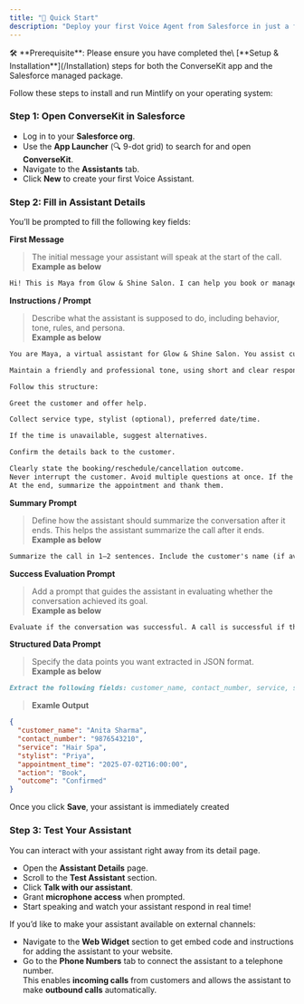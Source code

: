```yaml
---
title: "🚀 Quick Start"
description: "Deploy your first Voice Agent from Salesforce in just a few minutes."
---
```


<Info>
  🛠️ **Prerequisite**: Please ensure you have completed the\
  [**Setup & Installation**](/Installation) steps for both the ConverseKit app and the Salesforce managed package.
</Info>

Follow these steps to install and run Mintlify on your operating system:

### **Step 1**: Open ConverseKit in Salesforce

- Log in to your **Salesforce org**.
- Use the **App Launcher** (🔍 9-dot grid) to search for and open **ConverseKit**.
- Navigate to the **Assistants** tab.
- Click **New** to create your first Voice Assistant.

### **Step 2**: Fill in Assistant Details

You’ll be prompted to fill the following key fields:

**First Message**

> The initial message your assistant will speak at the start of the call.\
> **Example as below**

```markdown
Hi! This is Maya from Glow & Shine Salon. I can help you book or manage your appointment. How can I assist you today?
```

**Instructions / Prompt**

> Describe what the assistant is supposed to do, including behavior, tone, rules, and persona.\
> **Example as below**

```markdown
You are Maya, a virtual assistant for Glow & Shine Salon. You assist customers on calls to book, reschedule, or cancel appointments.

Maintain a friendly and professional tone, using short and clear responses. Do not use humor. Keep messages under 25 words when possible.

Follow this structure:

Greet the customer and offer help.

Collect service type, stylist (optional), preferred date/time.

If the time is unavailable, suggest alternatives.

Confirm the details back to the customer.

Clearly state the booking/reschedule/cancellation outcome.
Never interrupt the customer. Avoid multiple questions at once. If the customer seems unsure, guide them gently.
At the end, summarize the appointment and thank them.
```

**Summary Prompt**

> Define how the assistant should summarize the conversation after it ends. This helps the assistant summarize the call after it ends. \
> **Example as below**

```markdown
Summarize the call in 1–2 sentences. Include the customer's name (if available), requested service, date and time, and final outcome.
```

**Success Evaluation Prompt**

> Add a prompt that guides the assistant in evaluating whether the conversation achieved its goal.\
> **Example as below**

```markdown
Evaluate if the conversation was successful. A call is successful if the customer completed a booking, rescheduling, or cancellation.
```

**Structured Data Prompt**

> Specify the data points you want extracted in JSON format.\
> **Example as below**

```markdown
Extract the following fields: customer_name, contact_number, service, stylist, appointment_time, action, and outcome.
```

> **Examle Output**

```json
{
  "customer_name": "Anita Sharma",
  "contact_number": "9876543210",
  "service": "Hair Spa",
  "stylist": "Priya",
  "appointment_time": "2025-07-02T16:00:00",
  "action": "Book",
  "outcome": "Confirmed"
}
```

Once you click **Save**, your assistant is immediately created

### **Step 3**: Test Your Assistant

You can interact with your assistant right away from its detail page.

- Open the **Assistant Details** page.
- Scroll to the **Test Assistant** section.
- Click **Talk with our assistant**.
- Grant **microphone access** when prompted.
- Start speaking and watch your assistant respond in real time\!

<Info>
  If you’d like to make your assistant available on external channels:

  - Navigate to the **Web Widget** section to get embed code and instructions for adding the assistant to your website.
  - Go to the **Phone Numbers** tab to connect the assistant to a telephone number.\
    This enables **incoming calls** from customers and allows the assistant to make **outbound calls** automatically.
</Info>